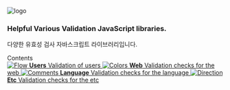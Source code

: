 
<Meta title="Introduction" />

<style>
  {`
    .logo {
      text-align: center;
      margin-bottom: 60px;
    }
    .logo img {
      width: 400px;
      height: 200px;
    }
    .subheading {
      --mediumdark: '#999999';
      font-weight: 900;
      font-size: 13px;
      color: #999;
      letter-spacing: 6px;
      line-height: 24px;
      text-transform: uppercase;
      margin-bottom: 12px;
      margin-top: 40px;
    }

    .link-list {
      display: grid;
      grid-template-columns: 1fr;
      grid-template-rows: 1fr 1fr;
      row-gap: 10px;
    }

    @media (min-width: 620px) {
      .link-list {
        row-gap: 20px;
        column-gap: 20px;
        grid-template-columns: 1fr 1fr;
      }
    }

    @media all and (-ms-high-contrast:none) {
    .link-list {
        display: -ms-grid;
        -ms-grid-columns: 1fr 1fr;
        -ms-grid-rows: 1fr 1fr;
      }
    }

    .link-item {
      display: block;
      padding: 20px 30px 20px 15px;
      border: 1px solid #00000010;
      border-radius: 5px;
      transition: background 150ms ease-out, border 150ms ease-out, transform 150ms ease-out;
      color: #333333;
      display: flex;
      align-items: flex-start;
    }

    .link-item:hover {
      border-color: #1EA7FD50;
      transform: translate3d(0, -3px, 0);
      box-shadow: rgba(0, 0, 0, 0.08) 0 3px 10px 0;
    }

    .link-item:active {
      border-color: #1EA7FD;
      transform: translate3d(0, 0, 0);
    }

    .link-item strong {
      font-weight: 700;
      display: block;
      margin-bottom: 2px;
    }

    .link-item img {
      height: 40px;
      width: 40px;
      margin-right: 15px;
      flex: none;
    }

    .link-item span {
      font-size: 14px;
      line-height: 20px;
    }
  `}
</style>

<div className="logo">
  <img src={Logo} alt="logo" />
</div>

### Helpful Various Validation JavaScript libraries.

다양한 유효성 검사 자바스크립트 라이브러리입니다.

<div className="subheading">Contents</div>

<div className="link-list">
  <a className="link-item" href="./?path=/docs/user-iskoresregnumber--page">
    <img src={Flow} alt="Flow" />
    <span>
      <strong>Users</strong>
      Validation of users
    </span>
  </a>
  <a className="link-item" href="./?path=/docs/web-isemail--page">
    <img src={Colors} alt="Colors" />
    <span>
      <strong>Web</strong>
      Validation checks for the web
    </span>
  </a>
  <a className="link-item" href="./?path=/docs/language-iseng--page">
    <img src={Comments} alt="Comments" />
    <span>
      <strong>Language</strong>
      Validation checks for the language
    </span>
  </a>
  <a className="link-item" href="./?path=/docs/etc-isspace--page">
    <img src={Direction} alt="Direction" />
    <span>
      <strong>Etc</strong>
      Validation checks for the etc
    </span>
  </a>
</div>
